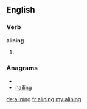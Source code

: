 ==English==
===Verb===
'''alining'''
# {{present participle of|[[aline]]}}

===Anagrams===
* {{alphagram|agiilnn}}
* [[nailing#English|nailing]]

[[de:alining]]
[[fr:alining]]
[[my:alining]]
